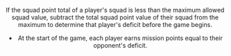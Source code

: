 <Header title="deficit" version="1.4.4" />

If the squad point total of a player's squad is less than the maximum allowed
squad value, subtract the total squad point value of their squad from the
maximum to determine that player's deficit before the game begins.

- At the start of the game, each player earns mission points equal to
  their opponent's deficit.
